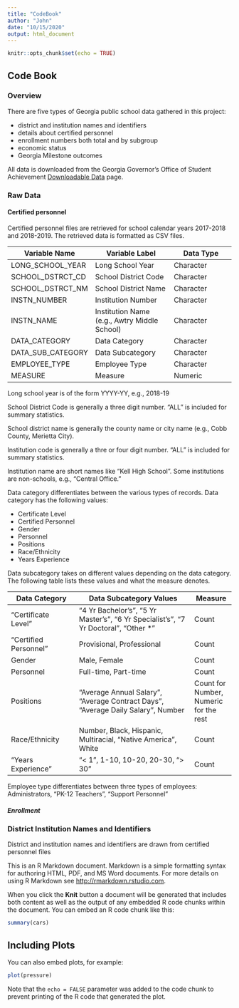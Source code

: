 ```yaml
---
title: "CodeBook"
author: "John"
date: "10/15/2020"
output: html_document
---
```


```r
knitr::opts_chunk$set(echo = TRUE)
```

## Code Book

### Overview

There are five types of Georgia public school data gathered in this project:

 * district and institution names and identifiers
 * details about certified personnel
 * enrollment numbers both total and by subgroup
 * economic status
 * Georgia Milestone outcomes

All data is downloaded from the Georgia Governor's Office of Student Achievement [Downloadable Data](https://gosa.georgia.gov/report-card-dashboards-data/downloadable-data) page.

### Raw Data

#### Certified personnel
Certified personnel files are retrieved for school calendar years 2017-2018 and 2018-2019.
The retrieved data is formatted as CSV files.

|Variable Name|Variable Label| Data Type |
|-------------|--------------|-----------|
| LONG_SCHOOL_YEAR | Long School Year | Character |
| SCHOOL_DSTRCT_CD | School District Code | Character |
| SCHOOL_DSTRCT_NM | School District Name | Character |
| INSTN_NUMBER | Institution Number | Character |
| INSTN_NAME | Institution Name (e.g., Awtry Middle School) | Character |
| DATA_CATEGORY | Data Category | Character |
| DATA_SUB_CATEGORY | Data Subcategory | Character |
| EMPLOYEE_TYPE | Employee Type | Character |
| MEASURE | Measure | Numeric |

Long school year is of the form YYYY-YY, e.g., 2018-19

School District Code is generally a three digit number. "ALL" is included for
summary statistics.

School district name is generally the county name or city name (e.g., Cobb County, Merietta City).

Institution code is generally a thre or four digit number. "ALL" is included for summary
statistics.

Institution name are short names like "Kell High School".  Some institutions are
non-schools, e.g., "Central Office."

Data category differentiates between the various types of records. Data category
has the following values:

 * Certificate Level
 * Certified Personnel
 * Gender
 * Personnel
 * Positions
 * Race/Ethnicity
 * Years Experience
 
Data subcategory takes on different values depending on the data category.  The 
following table lists these values and what the measure denotes.

| Data Category | Data Subcategory Values | Measure |
|---------------|-------------------------|---------|
| "Certificate Level" | "4 Yr Bachelor's", "5 Yr Master's", "6 Yr Specialist's", "7 Yr Doctoral", "Other *"| Count |
| "Certified Personnel" | Provisional, Professional | Count |
| Gender | Male, Female | Count |
| Personnel | Full-time, Part-time | Count |
| Positions | "Average Annual Salary", "Average Contract Days", "Average Daily Salary", Number | Count for Number, Numeric for the rest |
| Race/Ethnicity | Number, Black, Hispanic, Multiracial, "Native America", White | Count |
| "Years Experience" | "< 1", 1-10, 10-20, 20-30, "> 30"| Count |

Employee type differentiates between three types of employees: Administrators,
"PK-12 Teachers", "Support Personnel"

##### Enrollment


### District Institution Names and Identifiers

District and institution names and identifiers are drawn from certified personnel files


This is an R Markdown document. Markdown is a simple formatting syntax for authoring HTML, PDF, and MS Word documents. For more details on using R Markdown see <http://rmarkdown.rstudio.com>.

When you click the **Knit** button a document will be generated that includes both content as well as the output of any embedded R code chunks within the document. You can embed an R code chunk like this:

```r
summary(cars)
```

## Including Plots

You can also embed plots, for example:

```r
plot(pressure)
```

Note that the `echo = FALSE` parameter was added to the code chunk to prevent printing of the R code that generated the plot.
